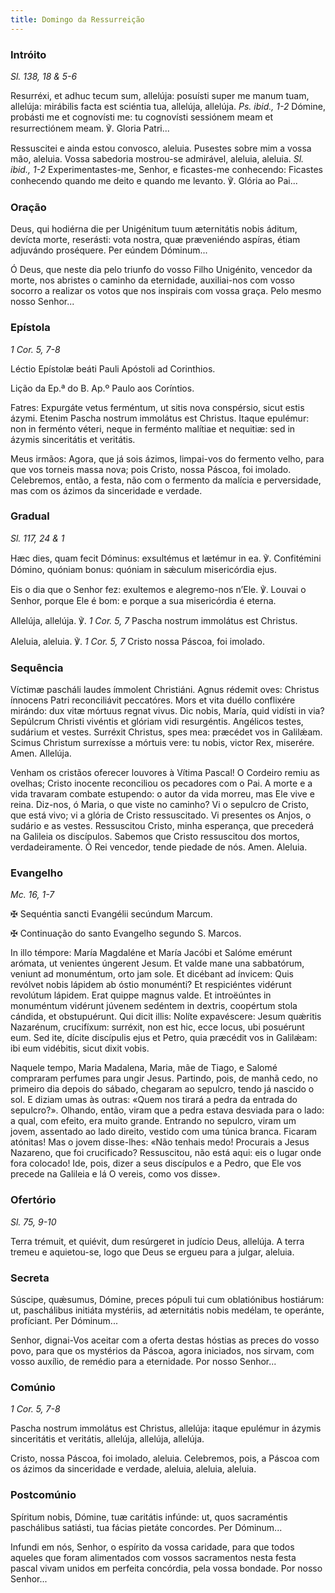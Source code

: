 ```yaml
---
title: Domingo da Ressurreição
---
```


### Intróito

<em>Sl. 138, 18 & 5-6</em>

<div class="side-by-side not-content">

Resurréxi, et adhuc tecum sum, allelúja: posuísti super me manum tuam, allelúja: mirábilis facta est sciéntia tua, allelúja, allelúja. <em>Ps. ibid., 1-2</em> Dómine, probásti me et cognovísti me: tu cognovísti sessiónem meam et resurrectiónem meam. ℣. Gloria Patri...

Ressuscitei e ainda estou convosco, aleluia. Pusestes sobre mim a vossa mão, aleluia. Vossa sabedoria mostrou-se admirável, aleluia, aleluia. <em>Sl. ibid., 1-2</em> Experimentastes-me, Senhor, e ficastes-me conhecendo: Ficastes conhecendo quando me deito e quando me levanto. ℣. Glória ao Pai...

</div>

### Oração

<div class="side-by-side not-content">

Deus, qui hodiérna die per Unigénitum tuum æternitátis nobis áditum, devícta morte, reserásti: vota nostra, quæ præveniéndo aspíras, étiam adjuvándo proséquere. Per eúndem Dóminum...

Ó Deus, que neste dia pelo triunfo do vosso Filho Unigénito, vencedor da morte, nos abristes o caminho da eternidade, auxiliai-nos com vosso socorro a realizar os votos que nos inspirais com vossa graça. Pelo mesmo nosso Senhor...

</div>

### Epístola

<em>1 Cor. 5, 7-8</em>

<div class="side-by-side not-content">

Léctio Epístolæ beáti Pauli Apóstoli ad Corinthios.

Lição da Ep.ª do B. Ap.º Paulo aos Coríntios.

Fatres: Expurgáte vetus ferméntum, ut sitis nova conspérsio, sicut estis ázymi. Etenim Pascha nostrum immolátus est Christus. Itaque epulémur: non in ferménto véteri, neque in ferménto malítiae et nequitiæ: sed in ázymis sinceritátis et veritátis.

Meus irmãos: Agora, que já sois ázimos, limpai-vos do fermento velho, para que vos torneis massa nova; pois Cristo, nossa Páscoa, foi imolado. Celebremos, então, a festa, não com o fermento da malícia e perversidade, mas com os ázimos da sinceridade e verdade.

</div>

### Gradual

<em>Sl. 117, 24 & 1</em>

<div class="side-by-side not-content">

Hæc dies, quam fecit Dóminus: exsultémus et lætémur in ea. ℣. Confitémini Dómino, quóniam bonus: quóniam in sǽculum misericórdia ejus.

Eis o dia que o Senhor fez: exultemos e alegremo-nos n’Ele. ℣. Louvai o Senhor, porque Ele é bom: e porque a sua misericórdia é eterna.

Allelúja, allelúja. ℣. <em>1 Cor. 5, 7</em> Pascha nostrum immolátus est Christus.

Aleluia, aleluia. ℣. <em>1 Cor. 5, 7</em> Cristo nossa Páscoa, foi imolado.

</div>

### Sequência

<div class="side-by-side not-content">

Víctimæ pascháli laudes ímmolent Christiáni. Agnus rédemit oves: Christus ínnocens Patri reconciliávit peccatóres. Mors et vita duéllo conflixére mirándo: dux vitæ mórtuus regnat vivus. Dic nobis, María, quid vidísti in via? Sepúlcrum Christi vivéntis et glóriam vidi resurgéntis. Angélicos testes, sudárium et vestes. Surréxit Christus, spes mea: præcédet vos in Galilǽam. Scimus Christum surrexísse a mórtuis vere: tu nobis, victor Rex, miserére. Amen. Allelúja.

Venham os cristãos oferecer louvores à Vítima Pascal! O Cordeiro remiu as ovelhas; Cristo inocente reconciliou os pecadores com o Pai. A morte e a vida travaram combate estupendo: o autor da vida morreu, mas Ele vive e reina. Diz-nos, ó Maria, o que viste no caminho? Vi o sepulcro de Cristo, que está vivo; vi a glória de Cristo ressuscitado. Vi presentes os Anjos, o sudário e as vestes. Ressuscitou Cristo, minha esperança, que precederá na Galileia os discípulos. Sabemos que Cristo ressuscitou dos mortos, verdadeiramente. Ó Rei vencedor, tende piedade de nós. Amen. Aleluia.

</div>

### Evangelho

<em>Mc. 16, 1-7</em>

<div class="side-by-side not-content">

<span class="cross text-red-500">✠</span> Sequéntia sancti Evangélii secúndum Marcum.

<span class="cross text-red-500">✠</span> Continuação do santo Evangelho segundo S. Marcos.

In illo témpore: María Magdaléne et María Jacóbi et Salóme emérunt arómata, ut venientes úngerent Jesum. Et valde mane una sabbatórum, veniunt ad monuméntum, orto jam sole. Et dicébant ad ínvicem: Quis revólvet nobis lápidem ab óstio monuménti? Et respiciéntes vidérunt revolútum lápidem. Erat quippe magnus valde. Et introëúntes in monuméntum vidérunt júvenem sedéntem in dextris, coopértum stola cándida, et obstupuérunt. Qui dicit illis: Nolíte expavéscere: Jesum quǽritis Nazarénum, crucifíxum: surréxit, non est hic, ecce locus, ubi posuérunt eum. Sed ite, dícite discípulis ejus et Petro, quia præcédit vos in Galilǽam: ibi eum vidébitis, sicut dixit vobis.

Naquele tempo, Maria Madalena, Maria, mãe de Tiago, e Salomé compraram perfumes para ungir Jesus. Partindo, pois, de manhã cedo, no primeiro dia depois do sábado, chegaram ao sepulcro, tendo já nascido o sol. E diziam umas às outras: «Quem nos tirará a pedra da entrada do sepulcro?». Olhando, então, viram que a pedra estava desviada para o lado: a qual, com efeito, era muito grande. Entrando no sepulcro, viram um jovem, assentado ao lado direito, vestido com uma túnica branca. Ficaram atónitas! Mas o jovem disse-lhes: «Não tenhais medo! Procurais a Jesus Nazareno, que foi crucificado? Ressuscitou, não está aqui: eis o lugar onde fora colocado! Ide, pois, dizer a seus discípulos e a Pedro, que Ele vos precede na Galileia e lá O vereis, como vos disse».

</div>

### Ofertório

<em>Sl. 75, 9-10</em>

<div class="side-by-side not-content">

Terra trémuit, et quiévit, dum resúrgeret in judício Deus, allelúja. A terra tremeu e aquietou-se, logo que Deus se ergueu para a julgar, aleluia.

</div>

### Secreta

<div class="side-by-side not-content">

Súscipe, quǽsumus, Dómine, preces pópuli tui cum oblatiónibus hostiárum: ut, paschálibus initiáta mystériis, ad æternitátis nobis medélam, te operánte, profíciant. Per Dóminum...

Senhor, dignai-Vos aceitar com a oferta destas hóstias as preces do vosso povo, para que os mystérios da Páscoa, agora iniciados, nos sirvam, com vosso auxílio, de remédio para a eternidade. Por nosso Senhor...

</div>

### Comúnio

<em>1 Cor. 5, 7-8</em>

<div class="side-by-side not-content">

Pascha nostrum immolátus est Christus, allelúja: itaque epulémur in ázymis sinceritátis et veritátis, allelúja, allelúja, allelúja.

Cristo, nossa Páscoa, foi imolado, aleluia. Celebremos, pois, a Páscoa com os ázimos da sinceridade e verdade, aleluia, aleluia, aleluia.

</div>

### Postcomúnio

<div class="side-by-side not-content">

Spíritum nobis, Dómine, tuæ caritátis infúnde: ut, quos sacraméntis paschálibus satiásti, tua fácias pietáte concordes. Per Dóminum...

Infundi em nós, Senhor, o espírito da vossa caridade, para que todos aqueles que foram alimentados com vossos sacramentos nesta festa pascal vivam unidos em perfeita concórdia, pela vossa bondade. Por nosso Senhor...

</div>
